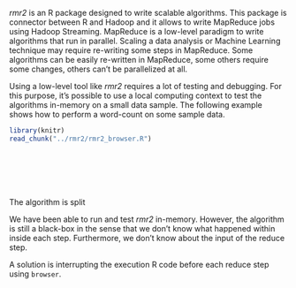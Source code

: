 *rmr2* is an R package designed to write scalable algorithms. This package is connector between R and Hadoop and it allows to write MapReduce jobs using Hadoop Streaming. MapReduce is a low-level paradigm to write algorithms that run in parallel. Scaling a data analysis or Machine Learning technique may require re-writing some steps in MapReduce. Some algorithms can be easily re-written in MapReduce, some others require some changes, others can't be parallelized at all.

Using a low-level tool like *rmr2* requires a lot of testing and debugging. For this purpose, it's possible to use a local computing context to test the algorithms in-memory on a small data sample. The following example shows how to perform a word-count on some sample data.

```r
library(knitr)
read_chunk("../rmr2/rmr2_browser.R")
```

```r
```

```r
```

```r
```

```r
```

```r
```

```r
```


The algorithm is split

We have been able to run and test *rmr2* in-memory. However, the algorithm is still a black-box in the sense that we don't know what happened within inside each step. Furthermore, we don't know about the input of the reduce step.

A solution is interrupting the execution R code before each reduce step using `browser`. 

```r
```

